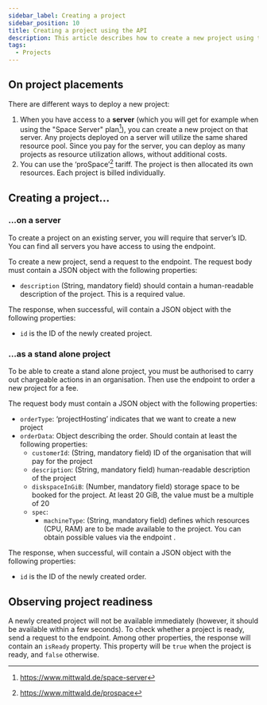 ```yaml
---
sidebar_label: Creating a project
sidebar_position: 10
title: Creating a project using the API
description: This article describes how to create a new project using the mStudio API in various deployment scenarios.
tags:
  - Projects
---
```



## On project placements

There are different ways to deploy a new project:

1. When you have access to a **server** (which you will get for example when using the "Space Server" plan[^1]), you can create a new project on that server. Any projects deployed on a server will utilize the same shared resource pool. Since you pay for the server, you can deploy as many projects as resource utilization allows, without additional costs.
2. You can use the ‘proSpace’[^2] tariff. The project is then allocated its own resources. Each project is billed individually.

## Creating a project…

### …on a server

To create a project on an existing server, you will require that server’s ID. You can find all servers you have access to using the <OperationLink  operation="project-list-servers" /> endpoint.

To create a new project, send a request to the <OperationLink operation="project-create-project" /> endpoint. The request body must contain a JSON object with the following properties:

- `description` (String, mandatory field) should contain a human-readable description of the project. This is a required value.

The response, when successful, will contain a JSON object with the following properties:

- `id` is the ID of the newly created project.

<OperationHint operation="project-create-project" />

### ...as a stand alone project

To be able to create a stand alone project, you must be authorised to carry out chargeable actions in an organisation. Then use the endpoint <OperationLink operation=‘order-create-order’ /> to order a new project for a fee.

The request body must contain a JSON object with the following properties:

- `orderType`: ‘projectHosting’ indicates that we want to create a new project
- `orderData`: Object describing the order. Should contain at least the following properties:
  - `customerId`: (String, mandatory field) ID of the organisation that will pay for the project
  - `description`: (String, mandatory field) human-readable description of the project
  - `diskspaceInGiB`: (Number, mandatory field) storage space to be booked for the project. At least 20 GiB, the value must be a multiple of 20
  - `spec`:
    - `machineType`: (String, mandatory field) defines which resources (CPU, RAM) are to be made available to the project. You can obtain possible values via the endpoint <OperationLink operation=‘article-list-articles’ />.

The response, when successful, will contain a JSON object with the following properties:

- `id` is the ID of the newly created order.

<OperationHint operation=‘order-create-order’ />

## Observing project readiness

A newly created project will not be available immediately (however, it should be available within a few seconds). To check whether a project is ready, send a request to the <OperationLink operation="project-get-project" /> endpoint. Among other properties, the response will contain an `isReady` property. This property will be `true` when the project is ready, and `false` otherwise.

<OperationHint tag="Project" operation="project-get-project" />

[^1]: https://www.mittwald.de/space-server
[^2]: https://www.mittwald.de/prospace
